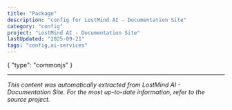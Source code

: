 ```yaml
---
title: "Package"
description: "config for LostMind AI - Documentation Site"
category: "config"
project: "LostMind AI - Documentation Site"
lastUpdated: "2025-09-21"
tags: "config,ai-services"
---
```


{
  "type": "commonjs"
}


---
*This content was automatically extracted from LostMind AI - Documentation Site. For the most up-to-date information, refer to the source project.*
